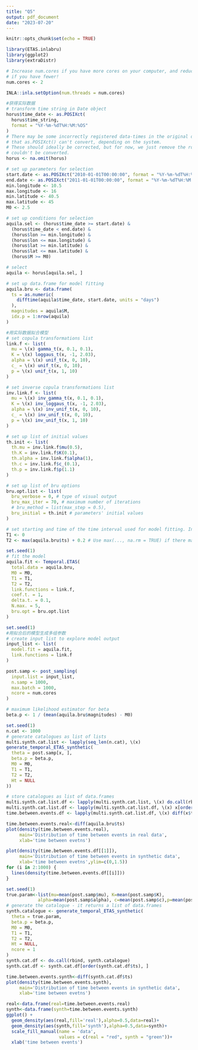 ---
title: "Q5"
output: pdf_document
date: "2023-07-20"
---

```{r setup, include=FALSE}
knitr::opts_chunk$set(echo = TRUE)
```

```{r}
library(ETAS.inlabru)
library(ggplot2)
library(extraDistr)

# Increase num.cores if you have more cores on your computer, and reduce it
# if you have fewer!
num.cores <- 2

INLA::inla.setOption(num.threads = num.cores)
```

```{r}
#获得实际数据
# transform time string in Date object
horus$time_date <- as.POSIXct(
  horus$time_string,
  format = "%Y-%m-%dT%H:%M:%OS"
)
# There may be some incorrectly registered data-times in the original data set,
# that as.POSIXct() can't convert, depending on the system.
# These should ideally be corrected, but for now, we just remove the rows that
# couldn't be converted.
horus <- na.omit(horus)

# set up parameters for selection
start.date <- as.POSIXct("2010-01-01T00:00:00", format = "%Y-%m-%dT%H:%M:%OS")
end.date <- as.POSIXct("2011-01-01T00:00:00", format = "%Y-%m-%dT%H:%M:%OS")
min.longitude <- 10.5
max.longitude <- 16
min.latitude <- 40.5
max.latitude <- 45
M0 <- 2.5

# set up conditions for selection
aquila.sel <- (horus$time_date >= start.date) &
  (horus$time_date < end.date) &
  (horus$lon >= min.longitude) &
  (horus$lon <= max.longitude) &
  (horus$lat >= min.latitude) &
  (horus$lat <= max.latitude) &
  (horus$M >= M0)

# select
aquila <- horus[aquila.sel, ]

# set up data.frame for model fitting
aquila.bru <- data.frame(
  ts = as.numeric(
    difftime(aquila$time_date, start.date, units = "days")
  ),
  magnitudes = aquila$M,
  idx.p = 1:nrow(aquila)
)
```

```{r}
#用实际数据拟合模型
# set copula transformations list
link.f <- list(
  mu = \(x) gamma_t(x, 0.1, 0.1),
  K = \(x) loggaus_t(x, -1, 2.03),
  alpha = \(x) unif_t(x, 0, 10),
  c_ = \(x) unif_t(x, 0, 10),
  p = \(x) unif_t(x, 1, 10)
)

# set inverse copula transformations list
inv.link.f <- list(
  mu = \(x) inv_gamma_t(x, 0.1, 0.1),
  K = \(x) inv_loggaus_t(x, -1, 2.03),
  alpha = \(x) inv_unif_t(x, 0, 10),
  c_ = \(x) inv_unif_t(x, 0, 10),
  p = \(x) inv_unif_t(x, 1, 10)
)

# set up list of initial values
th.init <- list(
  th.mu = inv.link.f$mu(0.5),
  th.K = inv.link.f$K(0.1),
  th.alpha = inv.link.f$alpha(1),
  th.c = inv.link.f$c_(0.1),
  th.p = inv.link.f$p(1.1)
)

# set up list of bru options
bru.opt.list <- list(
  bru_verbose = 0, # type of visual output
  bru_max_iter = 70, # maximum number of iterations
  # bru_method = list(max_step = 0.5),
  bru_initial = th.init # parameters' initial values
)

# set starting and time of the time interval used for model fitting. In this case, we use the interval covered by the data.
T1 <- 0
T2 <- max(aquila.bru$ts) + 0.2 # Use max(..., na.rm = TRUE) if there may still be NAs here

set.seed(1)
# fit the model
aquila.fit <- Temporal.ETAS(
  total.data = aquila.bru,
  M0 = M0,
  T1 = T1,
  T2 = T2,
  link.functions = link.f,
  coef.t. = 1,
  delta.t. = 0.1,
  N.max. = 5,
  bru.opt = bru.opt.list
)
```

```{r}
set.seed(1)
#用拟合后的模型生成多组参数
# create input list to explore model output
input_list <- list(
  model.fit = aquila.fit,
  link.functions = link.f
)

post.samp <- post_sampling(
  input.list = input_list,
  n.samp = 1000,
  max.batch = 1000,
  ncore = num.cores
)

# maximum likelihood estimator for beta
beta.p <- 1 / (mean(aquila.bru$magnitudes) - M0)
```

```{r}
set.seed(1)
n.cat <- 1000
# generate catalogues as list of lists
multi.synth.cat.list <- lapply(seq_len(n.cat), \(x)
generate_temporal_ETAS_synthetic(
  theta = post.samp[x, ],
  beta.p = beta.p,
  M0 = M0,
  T1 = T1,
  T2 = T2,
  Ht = NULL
))

# store catalogues as list of data.frames
multi.synth.cat.list.df <- lapply(multi.synth.cat.list, \(x) do.call(rbind, x))
multi.synth.cat.list.df <- lapply(multi.synth.cat.list.df, \(x) x[order(x$ts), ])
time.between.events.df <- lapply(multi.synth.cat.list.df, \(x) diff(x$ts))
```

```{r}
time.between.events.real<-diff(aquila.bru$ts)
plot(density(time.between.events.real),
     main='Distribution of time between events in real data',
     xlab='time between evetns')
```

```{r}
plot(density(time.between.events.df[[1]]),
     main='Distribution of time between events in synthetic data',
     xlab='time between evetns',ylim=c(0,1.5))
for (i in 2:1000) {
  lines(density(time.between.events.df[[i]]))
}
```

```{r}
set.seed(1)
true.param<-list(mu=mean(post.samp$mu), K=mean(post.samp$K), 
            alpha=mean(post.samp$alpha), c=mean(post.samp$c),p=mean(post.samp$p))
# generate the catalogue - it returns a list of data.frames
synth.catalogue <- generate_temporal_ETAS_synthetic(
  theta = true.param,
  beta.p = beta.p,
  M0 = M0,
  T1 = T1,
  T2 = T2,
  Ht = NULL,
  ncore = 1
)
synth.cat.df <- do.call(rbind, synth.catalogue)
synth.cat.df <- synth.cat.df[order(synth.cat.df$ts), ]
```

```{r}
time.between.events.synth<-diff(synth.cat.df$ts)
plot(density(time.between.events.synth),
     main='Distribution of time between events in synthetic data',
     xlab='time between evetns')
```

```{r}
real<-data.frame(real=time.between.events.real)
synth<-data.frame(synth=time.between.events.synth)
ggplot() + 
  geom_density(aes(real,fill='real'),alpha=0.5,data=real)+
  geom_density(aes(synth,fill='synth'),alpha=0.5,data=synth)+
  scale_fill_manual(name = 'data', 
                    values = c(real = "red", synth = "green"))+
  xlab('time between events')
```
